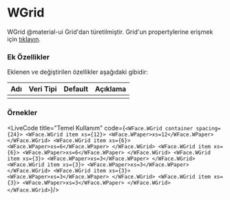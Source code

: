 
# WGrid

WGrid @material-ui Grid'dan türetilmiştir.
Grid'un propertylerine erişmek için [tıklayın](https://material-ui.com/api/grid/).

### Ek Özellikler

Eklenen ve değiştirilen özellikler aşağıdaki gibidir:

| Adı                 | Veri Tipi                                                     | Default | Açıklama                                        |
|:--------------------|:--------------------------------------------------------------|:--------|:------------------------------------------------|
|                     |                                                               |         |                                                 |


### Örnekler

<LiveCode title="Temel Kullanım" code={`
<WFace.WGrid container spacing={24}>
  <WFace.WGrid item xs={12}>
    <WFace.WPaper>xs=12</WFace.WPaper>
  </WFace.WGrid>
  <WFace.WGrid item xs={6}>
    <WFace.WPaper>xs=6</WFace.WPaper>
  </WFace.WGrid>
  <WFace.WGrid item xs={6}>
    <WFace.WPaper>xs=6</WFace.WPaper>
  </WFace.WGrid>
  <WFace.WGrid item xs={3}>
    <WFace.WPaper>xs=3</WFace.WPaper>
  </WFace.WGrid>
  <WFace.WGrid item xs={3}>
    <WFace.WPaper>xs=3</WFace.WPaper>
  </WFace.WGrid>
  <WFace.WGrid item xs={3}>
    <WFace.WPaper>xs=3</WFace.WPaper>
  </WFace.WGrid>
  <WFace.WGrid item xs={3}>
    <WFace.WPaper>xs=3</WFace.WPaper>
  </WFace.WGrid>
</WFace.WGrid>
`}/>